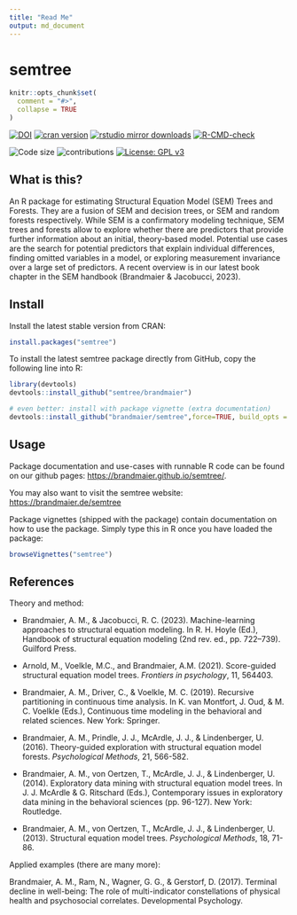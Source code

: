 ```yaml
---
title: "Read Me"
output: md_document
---
```


semtree
======

```r
knitr::opts_chunk$set(
  comment = "#>",
  collapse = TRUE
)
```

[![DOI](https://zenodo.org/badge/DOI/10.5281/zenodo.1116294.svg)](https://doi.org/10.5281/zenodo.1116294)
[![cran version](http://www.r-pkg.org/badges/version/semtree)](https://cran.r-project.org/package=semtree)
[![rstudio mirror downloads](http://cranlogs.r-pkg.org/badges/semtree)](https://github.com/r-hub/cranlogs.app)
<!-- badges: start -->
[![R-CMD-check](https://github.com/brandmaier/semtree/actions/workflows/R-CMD-check.yaml/badge.svg)](https://github.com/brandmaier/semtree/actions/workflows/R-CMD-check.yaml)
<!-- badges: end -->

![Code size](https://img.shields.io/github/languages/code-size/brandmaier/semtree.svg)
![contributions](https://img.shields.io/badge/contributions-welcome-brightgreen.svg?style=flat)
[![License: GPL v3](https://img.shields.io/badge/License-GPLv3-blue.svg)](https://www.gnu.org/licenses/gpl-3.0)


## What is this?

An R package for estimating Structural Equation Model (SEM) Trees and Forests. They are a fusion of SEM and decision trees, or SEM and random forests respectively. While SEM is a confirmatory modeling technique, SEM trees and forests allow to explore whether there are predictors that provide further information about an initial, theory-based model. Potential use cases are the search for potential predictors that explain individual differences, finding omitted variables in a model, or exploring measurement invariance over a large set of predictors. A recent overview is in our latest book chapter in the SEM handbook (Brandmaier & Jacobucci, 2023). 

## Install

Install the latest stable version from CRAN:
```r
install.packages("semtree")
```

To install the latest semtree package directly from GitHub, copy the following line into R:
```r
library(devtools)
devtools::install_github("semtree/brandmaier")

# even better: install with package vignette (extra documentation)
devtools::install_github("brandmaier/semtree",force=TRUE, build_opts = c())
```

## Usage

Package documentation and use-cases with runnable R code can be found on our github pages: [https://brandmaier.github.io/semtree/](https://brandmaier.github.io/semtree/).

You may also want to visit the semtree website: [https://brandmaier.de/semtree](https://brandmaier.de/semtree)

Package vignettes (shipped with the package) contain documentation on how to use the package. Simply type this in R once you have loaded the package:

```r
browseVignettes("semtree")
```

## References

Theory and method:

- Brandmaier, A. M., & Jacobucci, R. C. (2023). Machine-learning approaches to structural equation modeling. In R. H. Hoyle (Ed.), Handbook of structural equation modeling (2nd rev. ed., pp. 722–739). Guilford Press.

- Arnold, M., Voelkle, M.C., and Brandmaier, A.M. (2021). Score-guided structural equation model trees. _Frontiers in psychology_, 11, 564403.

- Brandmaier, A. M., Driver, C., & Voelkle, M. C. (2019). Recursive partitioning in continuous time analysis. In K. van Montfort, J. Oud, & M. C. Voelkle (Eds.), Continuous time modeling in the behavioral and related sciences. New York: Springer.

- Brandmaier, A. M., Prindle, J. J., McArdle, J. J., & Lindenberger, U. (2016). Theory-guided exploration with structural equation model forests. _Psychological Methods_, 21, 566-582. \doi{doi:10.1037/met0000090}

- Brandmaier, A. M., von Oertzen, T., McArdle, J. J., & Lindenberger, U. (2014). Exploratory data mining with structural equation model trees. In J. J. McArdle & G. Ritschard (Eds.), Contemporary issues in exploratory data mining in the behavioral sciences (pp. 96-127). New York: Routledge.

- Brandmaier, A. M., von Oertzen, T., McArdle, J. J., & Lindenberger, U. (2013). Structural equation model trees. _Psychological Methods_, 18, 71-86. \doi{doi:10.1037/a0030001}

Applied examples (there are many more):

Brandmaier, A. M., Ram, N., Wagner, G. G., & Gerstorf, D. (2017). Terminal decline in well-being: The role of multi-indicator constellations of physical health and psychosocial correlates. Developmental Psychology.
